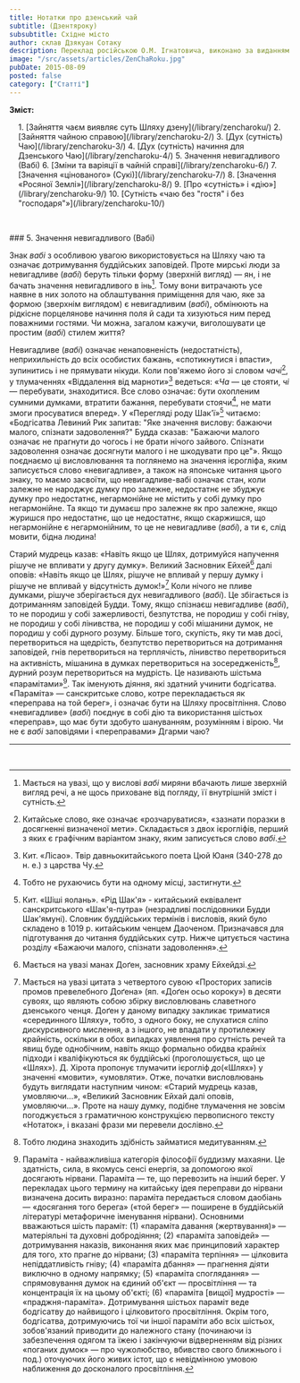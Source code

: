 ```yaml
---
title: Нотатки про дзенський чай
subtitle: (Дзентяроку)
subsubtitle: Східне місто
author: склав Дзякуан Сотаку
description: Переклад російською О.М. Ігнатовича, виконано за виданням «Тядо котен дзенсю» («Повна збірка класичних трактатів Шляху Чаю»)
image: "/src/assets/articles/ZenChaRoku.jpg"
pubDate: 2015-08-09
posted: false
category: ["Статті"]
---
```


**Зміст:**
<section style="padding-left: 1rem;">
1. [Зайняття чаєм виявляє суть Шляху дзену](/library/zencharoku/)
2. [Зайняття чайною справою](/library/zencharoku-2/)
3. [Дух (сутність) Чаю](/library/zencharoku-3/)
4. [Дух (сутність) начиння для Дзенського Чаю](/library/zencharoku-4/)
5. Значення невигадливого (Вабі)
6. [Зміни та варіяції в чайній справі](/library/zencharoku-6/)
7. [Значення «цінованого» (Сукі)](/library/zencharoku-7/)
8. [Значення «Росяної Землі»](/library/zencharoku-8/)
9. [Про «сутність» і «дію»](/library/zencharoku-9/)
10. [Сутність «чаю без "гостя" і без "господаря"»](/library/zencharoku-10/)
</section>

<p>&nbsp;</p>
### 5. Значення невигадливого (Вабі)

Знак _вабі_ з особливою увагою використовується на Шляху чаю та означає дотримування буддійських заповідей. Проте мирські люди за невигадливе (_вабі_) беруть тільки форму (зверхній вигляд) — ян, і не бачать значення невигадливого в інь[^1]. Тому вони витрачають усе наявне в них золото на облаштування приміщення для чаю, яке за формою (зверхнім виглядом) є невигадливим (_вабі_), обмінюють на рідкісне порцелянове начиння поля й сади та хизуються ним перед поважними гостями. Чи можна, загалом кажучи, виголошувати це простим (_вабі_) стилем життя?

Невигадливе (_вабі_) означає ненаповненість (недостатність), неприхильність до всіх особистих бажань, «спотикнутися і впасти», зупинитись і не прямувати нікуди. Коли пов'яжемо його зі словом _чачі_[^2], у тлумаченнях «Віддалення від марноти»[^3] ведеться: «_Ча_ — це стояти, _чі_ — перебувати, знаходитися. Все слово означає: бути охопленим сумними думками, втратити бажання, перебувати стоячи[^4], не мати змоги просуватися вперед». У «Перегляді роду Шак'ї»[^5] читаємо: «Бодгісатва Левиний Рик запитав: "Яке значення вислову: бажаючи малого, спізнати задоволення?" Будда сказав: "Бажаючи малого означає не прагнути до чогось і не брати нічого зайвого. Спізнати задоволення означає досягнути малого і не шкодувати про це"». Якщо поєднаємо ці висловлювання та поглянемо на значення ієрогліфа, яким записується слово «невигадливе», а також на японське читання цього знаку, то маємо засвоїти, що невигадливе-вабі означає стан, коли залежне не народжує думку про залежне, недостатнє не збуджує думку про недостатнє, негармонійне не містить у собі думку про негармонійне. Та якщо ти думаєш про залежне як про залежне, якщо журишся про недостатнє, що це недостатнє, якщо скаржишся, що негармонійне є негармонійним, то це не невигадливе (_вабі_), а ти є, слід мовити, бідна людина!

Старий мудрець казав: «Навіть якщо це Шлях, дотримуйся напучення рішуче не впливати у другу думку». Великий Засновник Ейхей[^6] далі оповів: «Навіть якщо це Шлях, рішуче не впливай у першу думку і рішуче не впливай у відсутність думок!»[^7] Коли нічого не пливе думками, рішуче зберігається дух невигадливого (_вабі_). Це збігається із дотриманням заповідей Будди. Тому, якщо спізнаєш невигадливе (_вабі_), то не породиш у собі зажерливості, безпутства, не породиш у собі гніву, не породиш у собі лінивства, не породиш у собі мішанини думок, не породиш у собі дурного розуму. Більше того, скупість, яку ти мав досі, перетвориться на щедрість, безпутство перетвориться на дотримання заповідей, гнів перетвориться на терплячість, лінивство перетвориться на активність, мішанина в думках перетвориться на зосередженість[^8], дурний розум перетвориться на мудрість. Це називають шістьма «парамітами»[^9]. Так іменують діяння, які здатний учинити бодгісатва. «Параміта» — санскритське слово, котре перекладається як «переправа на той берег», і означає бути на Шляху просвітління. Слово «невигадливе» (_вабі_) поєднує в собі дію та використання шістьох «переправ», що має бути здобуто шануванням, розумінням і вірою. Чи не є _вабі_ заповідями і «переправами» Дгарми чаю?

---


[^1]: Мається на увазі, що у вислові _вабі_ миряни вбачають лише зверхній вигляд речі, а не щось приховане від погляду, її внутрішній зміст і сутність.

[^2]: Китайське слово, яке означає «розчаруватися», «зазнати поразки в досягненні визначеної мети». Складається з двох ієрогліфів, перший з яких є графічним варіантом знаку, яким записується слово _вабі_.

[^3]: Кит. «Лісао». Твір давньокитайського поета Цюй Юаня (340-278 до н. е.) з царства Чу.

[^4]: Тобто не рухаючись бути на одному місці, застигнути.

[^5]: Кит. «Шіші яолань». «Рід Шак'я» - китайський еквівалент санскритського «Шак'я-путра» (незрадливі послідовники Будди Шак'ямуні). Словник буддійських термінів і висловів, який було складено в 1019 р. китайським ченцем Даоченом. Призначався для підготування до читання буддійських сутр. Нижче цитується частина розділу «Бажаючи малого, спізнати задоволення».

[^6]: Мається на увазі манах Доґен, засновник храму Ейхейдзі.

[^7]: Мається на увазі цитата з четвертого сувою «Просторих записів промов превелебного Доґена» (яп. «Доґен осьо короку») в десяти сувоях, що являють собою збірку висловлювань славетного дзенського ченця. Доґен у даному випадку закликає триматися «серединного Шляху», тобто, з одного боку, не слухатися сліпо дискурсивного мислення, а з іншого, не впадати у протилежну крайність, оскільки в обох випадках уявлення про сутність речей та явищ буде однобічним, навіть якщо формально обидва крайніх підходи і кваліфікуються як буддійські (проголошується, що це «Шлях»). Д. Хірота пропонує тлумачити ієрогліф _до_(«Шлях») у значенні «мовити», «умовляти». Отже, початки висловлювань будуть виглядати наступним чином: «Старий мудрець казав, умовляючи...», «Великий Засновник Ейхай далі оповів, умовляючи...». Проте на нашу думку, подібне тлумачення не зовсім погоджується з граматичною конструкцією первописного тексту «Нотаток», і вказані фрази ми перевели дослівно.

[^8]: Тобто людина знаходить здібність займатися медитуванням.

[^9]: Параміта - найважливіша категорія філософії буддизму махаяни. Це здатність, сила, в якомусь сенсі енергія, за допомогою якої досягають нірвани. Параміта — те, що перевозить на інший берег. У перекладах цього термину на китайську ідея переправи до нірвани визначена досить виразно: параміта передається словом даобіань — «досягання того берега» («той берег» — поширене в буддійській літературі метафоричне іменування нірвани). Основними вважаються шість параміт: (1) «параміта давання (жертвування)» — матеріяльні та духовні добродіяння; (2) «параміта заповідей» — дотримування наказів, виконання яких має принциповий характер для того, хто прагне до нірвани; (3) «параміта терпіння» — цілковита непіддатливість гніву; (4) «параміта дбання» — прагнення діяти виключно в одному напрямку; (5) «параміта споглядання» — спрямовування думок на єдиний об'єкт — просвітління — та концентрація їх на цьому об'єкті; (6) «параміта [вищої] мудрості» — «праджня-параміта». Дотримування шістьох параміт веде бодгісатву до найвищого і цілковитого просвітління. Окрім того, бодгісатва, дотримуючись тої чи іншої параміти або всіх шістьох, зобов'язаний приводити до належного стану (починаючи із забезпечення одягом та їжею і закінчуючи відверненням від різних «поганих думок» — про чужолюбство, вбивство свого ближнього і под.) оточуючих його живих істот, що є невідмінною умовою наближення до досконалого просвітління.

<p>&nbsp;</p>